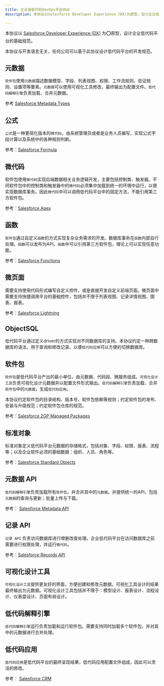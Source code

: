 ```yaml
---
title: 企业级低代码DevOps平台协议
description: 本协议以Salesforce Developer Experience (DX)为原型，设计企业低代码DevOps平台的基础规范。

---
```


本协议以 [Salesforce Developer Experience (DX)](https://developer.salesforce.com/developer-centers/developer-experience) 为⭕原型，设计企业低代码平台的基础规范。

本协议与开发语言无关，任何公司可以基于此协议设计低代码平台的开发规范。

## 元数据

`软件包`使用`元数据`描述数据模型、字段、列表视图、权限、工作流规则、验证规则、设置项等要素。`元数据`可以使用可视化工具修改，最终输出为配置文件。`低代码解释引擎`负责加载、合并元数据。

参考 [Salesforce Metadata Types](https://developer.salesforce.com/docs/atlas.en-us.api_meta.meta/api_meta/meta_types_list.htm)

## 公式

`公式`是一种更简化版本的`微代码`，由系统管理员或者是业务人员编写，实现公式字段计算以及系统中的各种规则判断。

参考：[Salesforce Formula](https://help.salesforce.com/s/articleView?id=customize_formuladef.htm&type=5&language=en_US)

## 微代码

软件包使用`微代码`实现后端数据相关业务逻辑开发，主要包括控制类、触发器。不同软件包中的控制类和触发器中的`微代码`必须集中加载到统一的环境中运行，以便实现数据库事务。因此`微代码`中可以调用低代码平台中的固定方法，不能引用第三方软件包。

参考：[Salesforce Apex](https://developer.salesforce.com/docs/atlas.en-us.apexcode.meta/apexcode/apex_intro_what_is_apex.htm)

## 函数

`软件包`通过自定义`函数`的方式实现复杂业务需求的开发。数据库事务在`函数`内部自行处理。`函数`可以发布为API。`函数`中可以引用第三方软件包，理论上可以实现任意功能。

参考：[Salesforce Functions](https://developer.salesforce.com/docs/platform/functions/overview)

## 微页面

需要支持使用代码形式编写自定义控件，或是直接开发自定义前端页面。微页面中需要支持快捷调用平台的基础控件，包括并不限于列表视图、记录详情视图、图表、报表。

参考：[Salesforce Lightning](https://developer.salesforce.com/docs/atlas.en-us.lightning.meta/lightning/intro_lightning.htm)

## ObjectSQL

低代码平台通过定义driver的方式实现对不同数据库的支持。本协议约定一种跨数据库的语法，用于查询和修改记录。以便`低代码应用`可以方便的切换数据库。

## 软件包

`软件包`是低代码平台产出的最小单位，由元数据、代码段、微服务组成。`可视化设计工具`负责可视化设计元数据并以配置文件形式输出。`低代码解释引擎`负责加载、合并`软件包`中的`元数据`，生成`低代码应用`。

本协议约定软件包的目录结构、版本号、软件包依赖等规则；约定软件包的发布、安装与升级规范；约定软件包仓库的规范。

参考：[Salesforce 2GP Managed Packages](https://developer.salesforce.com/docs/atlas.en-us.sfdx_dev.meta/sfdx_dev/sfdx_dev_dev2gp_comparison.htm)

## 标准对象

标准对象定义低代码平台元数据的存储格式，包括对象、字段、权限、报表、流程等；以及企业软件必须的基础数据：组织、人员、角色等。

参考：[Salesforce Standard Objects](https://developer.salesforce.com/docs/atlas.en-us.object_reference.meta/object_reference/sforce_api_objects_list.htm)

## 元数据 API

`低代码解释引擎`负责加载所有`软件包`，并合并其中的`元数据`。并提供统一的API，包括`元数据`的查询与更新；批量上传与下载。

参考： [Salesforce Metadata API](https://developer.salesforce.com/docs/atlas.en-us.api_meta.meta/api_meta/meta_intro.htm)

## 记录 API

`记录 API` 负责访问数据库进行增删改查处理。企业低代码平台在访问数据库之前需要进行权限处理，并运行`微代码`。

参考：[Salesforce Records API](https://developer.salesforce.com/docs/atlas.en-us.api_rest.meta/api_rest/using_resources_working_with_records.htm)

## 可视化设计工具

`可视化设计工具`提供更友好的界面，方便创建和修改元数据。可视化工具设计的结果最终输出为元数据。可视化设计工具包括并不限于：模型设计、报表设计、流程设计、仪表盘设计、页面布局设计。

## 低代码解释引擎

`低代码解释引擎`运行负责加载和运行软件包。需要支持同时加载多个软件包，并对其中的元数据进行合并处理。

## 低代码应用

`低代码应用`是低代码平台的最终呈现结果，低代码应用配置文件组成，因此可以灵活的修改。

参考： [Salesforce CRM](https://www.salesforce.com/crm/)
